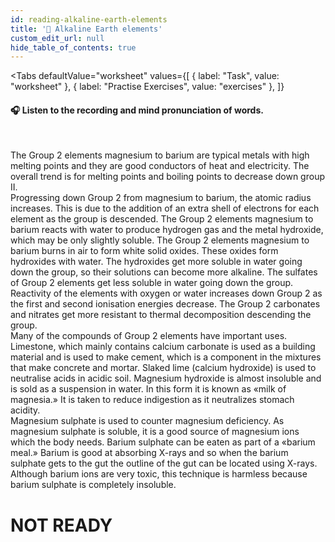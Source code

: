 ```yaml
---
id: reading-alkaline-earth-elements
title: '📝 Alkaline Earth elements'
custom_edit_url: null
hide_table_of_contents: true
---
```



<Tabs
  defaultValue="worksheet"
  values={[
    { label: "Task", value: "worksheet" },
    { label: "Practise Exercises", value: "exercises" },
  ]}
>
<TabItem value="worksheet">

#### 🎧️ Listen to the recording and mind pronunciation of words.

<ReactPlayer
  url='/media/519.9f6990e2.mp3'
  width='100ww'
  height='40px'
  controls={true}
/>

<br />

The Group 2 elements magnesium to barium are typical metals with high melting points and they are good conductors of heat and electricity. The overall trend is for melting points and boiling points to decrease down group II.  
Progressing down Group 2 from magnesium to barium, the atomic radius increases. This is due to the addition of an extra shell of electrons for each element as the group is descended. The Group 2 elements magnesium to barium reacts with water to produce hydrogen gas and the metal hydroxide, which may be only slightly soluble. The Group 2 elements magnesium to barium burns in air to form white solid oxides. These oxides form hydroxides with water. The hydroxides get more soluble in water going down the group, so their solutions can become more alkaline. The sulfates of Group 2 elements get less soluble in water going down the group. Reactivity of the elements with oxygen or water increases down Group 2 as the first and second ionisation energies decrease. The Group 2 carbonates and nitrates get more resistant to thermal decomposition descending the group.  
Many of the compounds of Group 2 elements have important uses. Limestone, which mainly contains calcium carbonate is used as a building material and is used to make cement, which is a component in the mixtures that make concrete and mortar. Slaked lime (calcium hydroxide) is used to neutralise acids in acidic soil. Magnesium hydroxide is almost insoluble and is sold as a suspension in water. In this form it is known as «milk of magnesia.» It is taken to reduce indigestion as it neutralizes stomach acidity.  
Magnesium sulphate is used to counter magnesium deficiency. As magnesium sulphate is soluble, it is a good source of magnesium ions which the body needs. Barium sulphate can be eaten as part of a «barium meal.» Barium is good at absorbing X-rays and so when the barium sulphate gets to the gut the outline of the gut can be located using X-rays. Although barium ions are very toxic, this technique is harmless because barium sulphate is completely insoluble.

</TabItem>

<TabItem value="exercises">

# NOT READY

</TabItem>
</Tabs>
